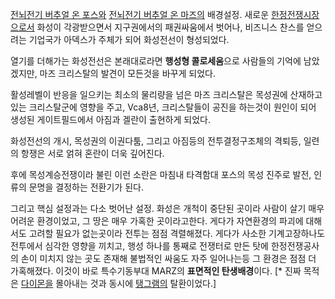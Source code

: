 [[전뇌전기 버추얼 온 포스]]와 [[전뇌전기 버추얼 온 마즈]]의 배경설정.
새로운 [[한정전쟁]]시장으로서 화성이 각광받으면서 지구권에서의 패권싸움에서 벗어나, 비즈니스 찬스를 얻으려는 기업국가 아덱스가 주체가 되어 화성전선이 형성되었다.

열기를 더해가는 화성전선은 본래대로라면 '''행성형 콜로세움'''으로 사람들의 기억에 남았겠지만, 마즈 크리스탈의 발견이 모든것을 바꾸게 되었다.

활성레벨이 반응을 일으키는 최소의 물리량을 넘은 마즈 크리스탈은 목성권에 산재하고 있는 크리스탈군에 영향을 주고, Vca8년, 크리스탈들이 공진을 하는것이 원인이 되어 생성된 게이트필드에서 아짐과 겔란이 출현하게 되었다.

화성전선의 개시, 목성권의 이권다툼, 그리고 아짐등의 전투결정구조체의 격퇴등, 일련의 항쟁은 서로 얽혀 혼란이 더욱 깊어진다.


후에 목성계승전쟁이라 불린 이런 소란은 마침내 타격함대 포스의 목성 진주로 발전, 인류의 문명을 결정하는 전환기가 된다.


그리고 핵심 설정과는 다소 벗어난 설정. 화성은 개척이 중단된 곳이라 사람이 살기 매우 어려운 환경이었고, 그 땅은 매우 가혹한 곳이라고한다. 게다가 자연환경의 파괴에 대해서도 고려할 필요가 없는곳이라 전투는 점점 격렬해졌다. 게다가 사소한 기계고장하나도 전투에서 심각한 영향을 끼치고, 행성 하나를 통째로 전쟁터로 만든 탓에 한정전쟁공사의 손이 미치지 않는 곳도 존재해 불법적인 싸움도 자주 일어나는등 그 환경은 점점 더 가혹해졌다. 이것이 바로 특수기동부대 MARZ의 '''표면적인 탄생배경'''이다. [* 진짜 목적은 [[다이몬]]을 몰아내는 것과 동시에 [[탱그램]]의 탈환이었다.]
